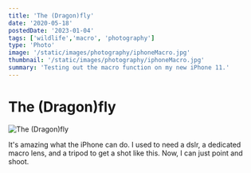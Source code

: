 ```yaml
---
title: 'The (Dragon)fly'
date: '2020-05-18'
postedDate: '2023-01-04'
tags: ['wildlife','macro', 'photography']
type: 'Photo'
image: '/static/images/photography/iphoneMacro.jpg'
thumbnail: '/static/images/photography/iphoneMacro.jpg'
summary: 'Testing out the macro function on my new iPhone 11.'
---
```


# The (Dragon)fly

![The (Dragon)fly](/static/images/photography/iphoneMacro.jpg)

It's amazing what the iPhone can do. I used to need a dslr, a dedicated macro lens, and a tripod to get a shot like this. Now, I can just point and shoot.
